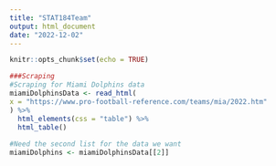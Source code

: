 ---
title: "STAT184Team"
output: html_document
date: "2022-12-02"
---

```{r setup, include=FALSE}
knitr::opts_chunk$set(echo = TRUE)
```
```{r}
###Scraping 
#Scraping for Miami Dolphins data
miamiDolphinsData <- read_html(
x = "https://www.pro-football-reference.com/teams/mia/2022.htm"
) %>%
  html_elements(css = "table") %>%
  html_table()
  
#Need the second list for the data we want
miamiDolphins <- miamiDolphinsData[[2]]
```
